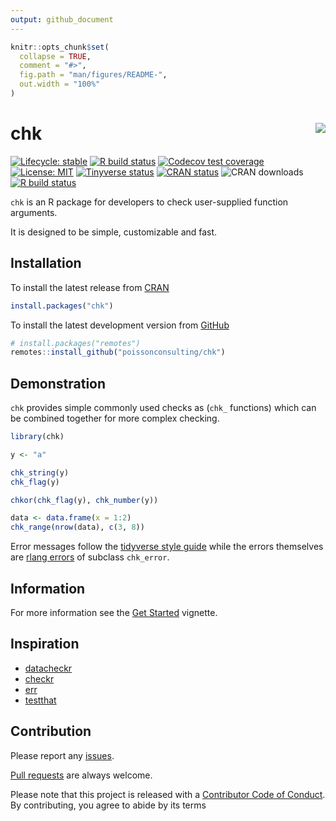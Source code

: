 ```yaml
---
output: github_document
---
```


<!-- README.md is generated from README.Rmd. Please edit that file -->

```r
knitr::opts_chunk$set(
  collapse = TRUE,
  comment = "#>",
  fig.path = "man/figures/README-",
  out.width = "100%"
)
```

# chk <img src="man/figures/logo.png" align="right" />

<!-- badges: start -->
[![Lifecycle: stable](https://img.shields.io/badge/lifecycle-stable-brightgreen.svg)](https://www.tidyverse.org/lifecycle/#stable)
[![R build status](https://github.com/poissonconsulting/chk/workflows/R-CMD-check/badge.svg)](https://github.com/poissonconsulting/chk)
[![Codecov test coverage](https://codecov.io/gh/poissonconsulting/chk/branch/master/graph/badge.svg)](https://codecov.io/gh/poissonconsulting/chk?branch=master)
[![License: MIT](https://img.shields.io/badge/License-MIT-green.svg)](https://opensource.org/licenses/MIT)
[![Tinyverse status](https://tinyverse.netlify.com/badge/chk)](https://CRAN.R-project.org/package=chk)
[![CRAN status](https://www.r-pkg.org/badges/version/chk)](https://cran.r-project.org/package=chk)
![CRAN downloads](https://cranlogs.r-pkg.org/badges/chk)
[![R build status](https://github.com/poissonconsulting/chk/workflows/R-CMD-check/badge.svg)](https://github.com/poissonconsulting/chk/actions)
<!-- badges: end -->

`chk` is an R package for developers to check user-supplied function arguments.

It is designed to be simple, customizable and fast.

## Installation

To install the latest release from [CRAN](https://cran.r-project.org)
```r
install.packages("chk")
```

To install the latest development version from [GitHub](https://github.com/poissonconsulting/chk)
```r
# install.packages("remotes")
remotes::install_github("poissonconsulting/chk")
```

## Demonstration

`chk` provides simple commonly used checks as (`chk_` functions) which can be combined together for more complex checking.

```r
library(chk)

y <- "a"

chk_string(y)
chk_flag(y)

chkor(chk_flag(y), chk_number(y))

data <- data.frame(x = 1:2)
chk_range(nrow(data), c(3, 8))
```

Error messages follow the [tidyverse style guide](https://style.tidyverse.org/error-messages.html) while the errors themselves are [rlang errors](https://rlang.r-lib.org/reference/abort.html) of subclass `chk_error`.

## Information

For more information see the [Get Started](https://poissonconsulting.github.io/chk/articles/chk.html) vignette.

## Inspiration

- [datacheckr](https://github.com/poissonconsulting/datacheckr/)
- [checkr](https://github.com/poissonconsulting/checkr/)
- [err](https://github.com/poissonconsulting/err/)
- [testthat](https://github.com/r-lib/testthat/)

## Contribution

Please report any [issues](https://github.com/poissonconsulting/chk/issues).

[Pull requests](https://github.com/poissonconsulting/chk/pulls) are always welcome.

Please note that this project is released with a [Contributor Code of Conduct](https://github.com/poissonconsulting/chk/blob/master/CODE_OF_CONDUCT.md).
By contributing, you agree to abide by its terms
